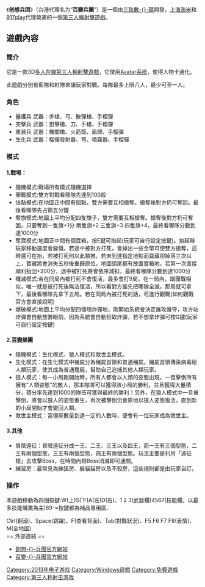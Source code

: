 {{NoteTA
|G1=Games
}}
{{Infobox VG
| title = 创想兵团
| image =
| caption =
| japanese =
| english =
| original =
| official =
| common =
| genre = [[第三人称射击游戏|第三人称射击游戏]]
| platform = [[Microsoft_Windows|Microsoft Windows]]
| developer = 三珠數-{}-碼
| publisher = {{vgrelease|CN|[[上海淘米|上海淘米]]|TWHK|[[917play|917play]]}}
| distributor =
| series =
| engine = 
| modes = [[多人遊戲|多人遊戲]]
| released = 2013年3月14日
| onlinegame = 1
| image-hant = 
| image-hans = 
| image-cn = 檔案:TCURDfbiulBixpx.jpg
| image-tw = 檔案:創想兵團.jpg
| image-hk =
| image-mo =
| image-sg =
}}
《'''创想兵团'''》（台港代理名为“'''百變兵團'''”）是一個由[[三珠數碼|三珠數-{}-碼]]開發，[[上海淘米|上海淘米]]和[[917play|917play]]代理營運的一個[[第三人稱射擊遊戲|第三人稱射擊遊戲]]。

== 遊戲內容 ==
=== 簡介 ===
它是一款3D[[大型多人線上遊戲|多人在線]][[第三人稱射擊遊戲|第三人稱射擊遊戲]]，它使用[[纸娃娃系统|Avatar系统]]，使得人物卡通化。

此遊戲分別有藍隊和紅隊來讓玩家對戰。每隊最多上限八人，最少可至一人。

=== 角色 ===
* 醫護兵 武器：步槍、弓、散彈槍、手榴彈
* 突擊兵 武器：狙擊槍、刀、手槍、手榴彈
* 重装兵 武器：機關槍、火箭筒、盾牌、手榴彈
* 生化兵 武器：榴彈發射器、弩、噴霧器、手榴彈

=== 模式 ===

==== 1.戰場： ====

* 隨機模式:戰場所有模式隨機選擇
*團戰模式:雙方對戰看哪隊先達到100殺
* 佔點模式:在地圖正中間有個點，雙方需要互相搶奪。搶奪後對方扔可奪回。最後看哪隊先占領五分鐘
* 奪旗模式:地圖上平均分配四隻旗子，雙方需要互相搶奪。搶奪後對方扔可奪回，只要奪到一隻旗+1分 兩隻旗+2 三隻旗+3 四隻旗+4，最終看哪隊分數到達1000分
* 奪寶模式:地圖正中間有個寶箱，按E鍵可抬起(玩家可自行設定按鍵)。抬起時玩家移動速度會變慢。若途中被對方打死，會掉出一些金幣可使雙方搶奪，這時還可在抬，若被打死則以此類推。若未到達指定地點而寶藏卻掉落三次以上，寶藏將會消失五秒後重歸原位，地圖頭尾都有放置寶箱地，若第一次直接順利抬回+200分，途中被打死將會依序減扣，最終看哪隊分數到達1000分
*殲滅模式:若在同局內被打死不會復活，最多會打9局，在一局內，跟團戰相似，唯一就是被打死後無法復活，所以看對方誰先把哪隊全滅，那局就可拿下，最後看哪隊先拿下五局。若在同局內被打死的話，可進行觀戰(如何觀戰官方會直接說明)
*爆破模式:地圖上平均分配四個埋炸彈地，剛開始系統會決定誰攻誰守，攻方站炸彈會自動放置眼前。因為系統會自動拾取炸彈，若不想拿炸彈可按G鍵(玩家可自行設定按鍵)

==== 2.百變樂團 ====

* 隨機模式：生化模式、狼人模式和救世主模式。
*生化模式：在生化模式中殭屍分為殭屍首領和普通殭屍。殭屍首領傳染病毒給人類玩家，使其成為普通殭屍，幫助自己追捕其他人類玩家。
* 狼人模式：每一小局剛開始時，所有人都會以人類的姿態出現，一但擊倒所有擁有“人類姿態”的敵人，那本隊將可以獲得該小局的勝利，並且獲得大量積分，積分率先達到1000的隊伍可獲得最終的勝利！另外，在狼人模式中一旦被擊倒，將會以狼人的姿態重生，再次被擊倒仍會原地以狼人姿態復活，直到新的小局開始才會變回人類。
*救世主模式：當僵屍數量到達一定的人數時，便會有一位玩家成為救世主。

==== 3.其他 ====

*冒險遠征：冒險遠征分成一王、二王、三王以及四王，而一王有三個型態，二王有兩個型態，三王有兩個型態，四王有兩個型態。玩法主要是利用「遠征槍」去攻擊Boss，在時間內把Boss消滅即可通關。
*練習房：最常見為練狙房、躲貓貓房以及不殺房，這些規則都是由玩家自訂。

=== 操作 ===
本遊戲移動為四個按鍵:W(上)S(下)A(左)D(右)、1 2 3(武器欄)4567(技能欄，以最多技能職業為主)89-=按鍵都為補品專用區、

Ctrl(翻滾)、Space(跳躍)、F(查看背面)、Tab(對戰狀況)、F5 F6 F7 F8(表情)、M(全地圖)
<br />
== 外部連結 ==
* [http://as.61.com/home/ 創想-{}-兵團官方網站] {{Wayback|url=http://as.61.com/home/ |date=20200924154653 }}
* [http://as.917play.com.tw/ 百變-{}-兵團官方網站] {{Wayback|url=http://as.917play.com.tw/ |date=20140608092001 }}
{{Taomee}}

[[Category:2013年电子游戏|Category:2013年电子游戏]]
[[Category:Windows遊戲|Category:Windows遊戲]]
[[Category:免費遊戲|Category:免費遊戲]]
[[Category:第三人称射击游戏|Category:第三人称射击游戏]]